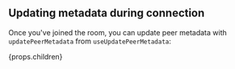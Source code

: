 ## Updating metadata during connection

Once you've joined the room, you can update peer metadata with `updatePeerMetadata` from `useUpdatePeerMetadata`:

{props.children}
